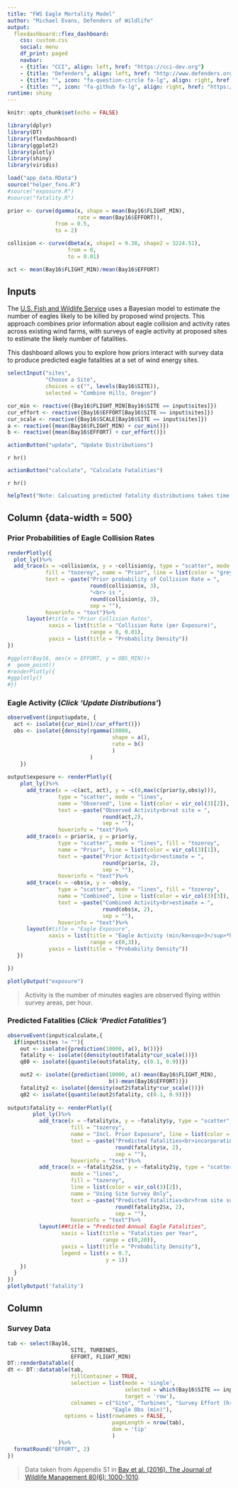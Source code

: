 ```yaml
---
title: "FWS Eagle Mortality Model"
author: "Michael Evans, Defenders of Wildlife"
output: 
  flexdashboard::flex_dashboard:
    css: custom.css
    social: menu
    df_print: paged
    navbar:
    - {title: "CCI", align: left, href: "https://cci-dev.org"}
    - {title: "Defenders", align: left, href: "http://www.defenders.org"}
    - {title: "", icon: "fa-question-circle fa-lg", align: right, href: "mailto:esa@defenders.org?subject=Five-year reviews app"}
    - {title: "", icon: "fa-github fa-lg", align: right, href: "https://github.com/Defenders-ESC/"}
runtime: shiny
---
```


```r
knitr::opts_chunk$set(echo = FALSE)

library(dplyr)
library(DT)
library(flexdashboard)
library(ggplot2)
library(plotly)
library(shiny)
library(viridis)

load("app_data.RData")
source("helper_fxns.R")
#source("exposure.R")
#source("fatality.R")

prior <- curve(dgamma(x, shape = mean(Bay16$FLIGHT_MIN),  
                      rate = mean(Bay16$EFFORT)),
               from = 0.5,
               to = 2)

collision <- curve(dbeta(x, shape1 = 9.38, shape2 = 3224.51), 
                   from = 0, 
                   to = 0.01)

act <- mean(Bay16$FLIGHT_MIN)/mean(Bay16$EFFORT)


```

Inputs {.sidebar}
-----------------------------------------------------------------------
The [U.S. Fish and Wildlife Service](https://www.fws.gov/)
uses a Bayesian model to estimate the number of eagles likely to be killed by proposed wind projects.
This approach combines prior information about eagle collision and activity rates across existing wind farms, with surveys of eagle activity at proposed sites to estimate the likely number of fatalities.

This dashboard allows you to explore how priors interact with survey data to produce predicted eagle fatalities at a set of wind energy sites.

```r
selectInput("sites", 
            "Choose a Site", 
            choices = c("", levels(Bay16$SITE)), 
            selected = "Combine Hills, Oregon")

cur_min <- reactive({Bay16$FLIGHT_MIN[Bay16$SITE == input$sites]})
cur_effort <- reactive({Bay16$EFFORT[Bay16$SITE == input$sites]})
cur_scale <- reactive({Bay16$SCALE[Bay16$SITE == input$sites]})
a <- reactive({mean(Bay16$FLIGHT_MIN) + cur_min()})
b <- reactive({mean(Bay16$EFFORT) + cur_effort()})
```


```r
actionButton("update", "Update Distributions")
```

`r hr()`

```r
actionButton("calculate", "Calculate Fatalities")

```

`r hr()`

```r
helpText("Note: Calcuating predicted fatality distributions takes time.  Please allow several seconds for the graph to load.")
```

Column {data-width = 500}
--------------------------------------------------------------------------

### Prior Probabilities of Eagle Collision Rates

```r
renderPlotly({
  plot_ly()%>%
  add_trace(x = ~collision$x, y = ~collision$y, type = "scatter", mode = "lines",
            fill = "tozeroy", name = "Prior", line = list(color = "grey"),
            text = ~paste("Prior probability of Collision Rate = ",
                          round(collision$x, 3),
                          "<br> is ",
                          round(collision$y, 3),
                          sep = ""),
            hoverinfo = "text")%>%
      layout(#title = "Prior Collision Rates",
             xaxis = list(title = "Collision Rate (per Exposure)",
                          range = 0, 0.01),
             yaxis = list(title = "Probability Density"))
})

#ggplot(Bay16, aes(x = EFFORT, y = OBS_MIN))+
#  geom_point()
#renderPlotly({
#ggplotly()
#})
```

### Eagle Activity (_Click 'Update Distributions'_)

```r
observeEvent(input$update, {
  act <- isolate({cur_min()/cur_effort()})
  obs <- isolate({density(rgamma(10000, 
                                 shape = a(), 
                                 rate = b()
                                 )
                          )
    })
  
output$exposure <- renderPlotly({ 
    plot_ly()%>%
      add_trace(x = ~c(act, act), y = ~c(0,max(c(prior$y,obs$y))),
                type = "scatter", mode = "lines",
                name = "Observed", line = list(color = vir_col(3)[2]),
                text = ~paste("Observed Activity<br>at site = ",
                              round(act,2),
                              sep = ""),
                hoverinfo = "text")%>%
      add_trace(x = prior$x, y = prior$y,
                type = "scatter", mode = "lines", fill = "tozeroy",
                name = "Prior", line = list(color = vir_col(3)[1]),
                text = ~paste("Prior Activity<br>estimate = ",
                              round(prior$x, 2),
                              sep = ""),
                hoverinfo = "text")%>%
      add_trace(x = ~obs$x, y = ~obs$y,
                type = "scatter", mode = "lines", fill = "tozeroy",
                name = "Combined", line = list(color = vir_col(3)[3]),
                text = ~paste("Combined Activity<br>estimate = ",
                              round(obs$x, 2),
                              sep = ""),
                hoverinfo = "text")%>%
      layout(#title = "Eagle Exposure",
             xaxis = list(title = "Eagle Activity (min/km<sup>3</sup>*hr)",
                          range = c(0,3)),
             yaxis = list(title = "Probability Density"))
   })

})

plotlyOutput("exposure")
```

> Activity is the number of minutes eagles are observed flying within survey areas, per hour.

### Predicted Fatalities (_Click 'Predict Fatalities'_)

```r
observeEvent(input$calculate,{
  if(input$sites != ""){
    out <- isolate({prediction(10000, a(), b())})
    fatality <- isolate({density(out$fatality*cur_scale())})
    q80 <- isolate({quantile(out$fatality, c(0.1, 0.9))})

    out2 <- isolate({prediction(10000, a()-mean(Bay16$FLIGHT_MIN),
                                b()-mean(Bay16$EFFORT))})
    fatality2 <- isolate({density(out2$fatality*cur_scale())})
    q82 <- isolate({quantile(out2$fatality, c(0.1, 0.9))})
    
output$fatality <- renderPlotly({
        plot_ly()%>%
          add_trace(x = ~fatality$x, y = ~fatality$y, type = "scatter", mode = "lines",
                    fill = "tozeroy",
                    name = "Incl. Prior Exposure", line = list(color = vir_col(3)[3]),
                    text = ~paste("Predicted fatalities<br>incorporating prior = ",
                                  round(fatality$x, 2),
                                  sep = ""),
                    hoverinfo = "text")%>%
          add_trace(x = ~fatality2$x, y = ~fatality2$y, type = "scatter", 
                    mode = "lines",
                    fill = "tozeroy",
                    line = list(color = vir_col(3)[2]), 
                    name = "Using Site Survey Only",
                    text = ~paste("Predicted fatalities<br>from site survey = ",
                                  round(fatality2$x, 2),
                                  sep = ""),
                    hoverinfo = "text")%>%
          layout(##title = "Predicted Annual Eagle Fatalities",
                 xaxis = list(title = "Fatalities per Year",
                              range = c(0,20)),
                 yaxis = list(title = "Probability Density"),
                 legend = list(x = 0.7,
                               y = 1))
    })
  }
})
plotlyOutput('fatality')
```

Column {data-width=500}
-------------------------------------------------------------------------

### Survey Data

```r
tab <- select(Bay16, 
                    SITE, TURBINES, 
                    EFFORT, FLIGHT_MIN)
DT::renderDataTable({
dt <- DT::datatable(tab,
                    fillContainer = TRUE,
                    selection = list(mode = 'single', 
                                     selected = which(Bay16$SITE == input$sites), 
                                     target = 'row'),
                    colnames = c("Site", "Turbines", "Survey Effort (hr*km3)",
                                 "Eagle Obs (min)"),
                  options = list(rownames = FALSE,
                                 pageLength = nrow(tab),
                                 dom = 'tip'
                                 )
                )%>%
  formatRound("EFFORT", 2)
})
```

> Data taken from Appendix S1 in  [Bay et al. (2016). The Journal of Wildlife Management 80(6): 1000-1010](http://onlinelibrary.wiley.com/doi/10.1002/jwmg.21086/full).
